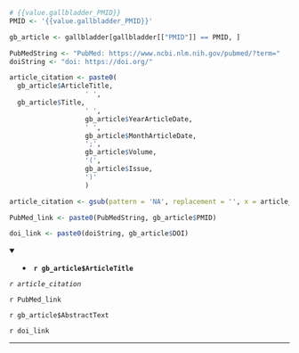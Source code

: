 <!-- ### Article {{i}} -->

<!-- #### Article `r '{{value.gallbladder_PMID}}'`. -->

```r
# {{value.gallbladder_PMID}}
PMID <- '{{value.gallbladder_PMID}}'

gb_article <- gallbladder[gallbladder[["PMID"]] == PMID, ]


```


```r
PubMedString <- "PubMed: https://www.ncbi.nlm.nih.gov/pubmed/?term="
doiString <- "doi: https://doi.org/"
```


```r

article_citation <- paste0(
  gb_article$ArticleTitle,
                   ' ',
  gb_article$Title,
                   ' ',
                   gb_article$YearArticleDate,
                   ' ',
                   gb_article$MonthArticleDate,
                   ';',
                   gb_article$Volume,
                   '(',
                   gb_article$Issue,
                   ')'
                   )

article_citation <- gsub(pattern = 'NA', replacement = '', x = article_citation)

PubMed_link <- paste0(PubMedString, gb_article$PMID)

doi_link <- paste0(doiString, gb_article$DOI)

```



<details open> <summary>
- **`r gb_article$ArticleTitle`**
</summary>

*`r article_citation`*

`r PubMed_link`

`r gb_article$AbstractText`

`r doi_link`

</details>

---


